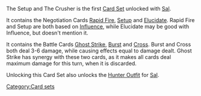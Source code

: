 The Setup and The Crusher is the first [[Card Sets|Card Set]] unlocked with [[Sal]].

It contains the Negotiation Cards [[Rapid Fire]], [[Setup]] and [[Elucidate]]. Rapid Fire and Setup are both based on [[Influence]], while Elucidate may be good with Influence, but doesn't mention it.

It contains the Battle Cards [[Ghost Strike]], [[Burst]] and [[Cross]].  Burst and Cross both deal 3-6 damage, while causing effects equal to damage dealt. Ghost Strike has synergy with these two cards, as it makes all cards deal maximum damage for this turn, when it is discarded.
[[Category:Card sets]]

Unlocking this Card Set also unlocks the [[Hunter Outfit]] for [[Sal]].